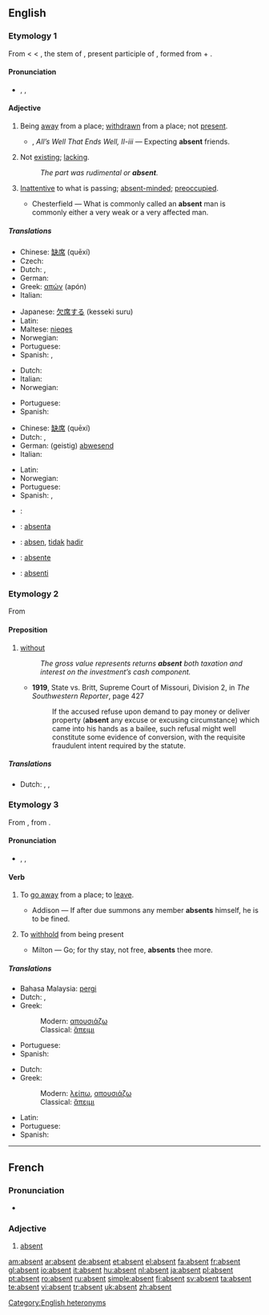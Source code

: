 ==English==

===Etymology 1===
From {{etyl|frm|en}} {{term|lang=frm|absent}} < {{etyl|fro|en}} {{term|ausent||lang=fro}} < {{L.}} {{term|absent-|\lang=la}}, the stem of {{term|absens||lang=la}}, present participle of {{term|abesse||lang=la|to be away from}}, formed from {{term|ab||lang=la}} + {{term|esse||lang=la|to be}}.

====Pronunciation====
* {{a|RP|US}} {{enPR|ăb'sənt}}, {{IPA|/ˈæbsənt/}}, {{SAMPA|/{bs@nt/}}

====Adjective====
{{en-adj|-}}

# Being [[away]] from a place; [[withdrawn]] from a place; not [[present]].
#* {{rfdate}} {{Shak.}}, ''All’s Well That Ends Well, II-iii'' — Expecting '''absent''' friends.
# Not [[exist]]ing; [[lack]]ing.
#: ''The part was rudimental or '''absent'''.''
# [[inattentive|Inattentive]] to what is passing; [[absent-minded]]; [[preoccupied]].
#* {{rfdate}} Chesterfield — What is commonly called an '''absent''' man is commonly either a very weak or a very affected man.

=====Translations=====
{{trans-top|being away from a place}}
* Chinese: [[缺席]] (quēxí)
* Czech: {{t-|cs|nepřítomný|m}}
* Dutch: {{t+|nl|afwezig}}, {{t+|nl|weg}}
* German: {{t+|de|abwesend}}
* Greek: [[απών]] (apón) {{m}}
* Italian: {{t+|it|assente}}
{{trans-mid}}
* Japanese: [[欠席する]] (kesseki suru)
* Latin: {{t+|la|absens}}
* Maltese: [[nieqes]]
* Norwegian: {{t|no|fraværende}}
* Portuguese: {{t+|pt|ausente}}
* Spanish: {{t+|es|ausente}}, {{t+|es|falta}}
{{trans-bottom}}

{{trans-top|not existing}}
* Dutch: {{t+|nl|afwezig}}
* Italian: {{t+|it|assente}}
* Norwegian: {{t|no|fraværende}}
{{trans-mid}}
* Portuguese: {{t+|pt|ausente}}
* Spanish: {{t+|es|ausente}}
{{trans-bottom}}

{{trans-top|inattentive}}
* Chinese: [[缺席]] (quēxí)
* Dutch: {{t+|nl|afwezig}}, {{t|nl|verstrooid}}
* German: (geistig) [[abwesend]]
* Italian: {{t+|it|assente}}
{{trans-mid}}
* Latin: {{t-|la|amens}}
* Norwegian: {{t|no|fraværende}}
* Portuguese: {{t+|pt|ausente}}
* Spanish: {{t+|es|ausente}}, {{t+|es|distraído}}
{{trans-bottom}}

{{checktrans-top}}
* {{ttbc|French}}: {{t+|fr|absent}}
* {{ttbc|Ido}}: [[absenta]]
* {{ttbc|Indonesian}}: [[absen]], [[tidak]] [[hadir]]
* {{ttbc|Interlingua}}: [[absente]]
* {{ttbc|Novial}}: [[absenti]]
{{checktrans-bottom}}

===Etymology 2===
From {{etyl|la|en}} {{term|absente||lang=la|being absent}} <!--ablative absolute use in court reports to report those absent from proceedings-->

====Preposition====
{{en-prep}}

# [[without]]
#: ''The gross value represents returns '''absent''' both taxation and interest on the investment’s cash component.''
#*'''1919''', State vs. Britt, Supreme Court of Missouri, Division 2, in ''The Southwestern Reporter'', page 427
#*:If the accused refuse upon demand to pay money or deliver property ('''absent''' any excuse or excusing circumstance) which came into his hands as a bailee, such refusal might well constitute some evidence of conversion, with the requisite fraudulent intent required by the statute.

=====Translations=====
{{trans-top|without}}
* Dutch: {{t+|nl|behalve}}, {{t+|nl|zonder}}, {{t|nl|uitgezonderd}}
{{trans-mid}}
{{trans-bottom}}

===Etymology 3===
From {{OF.}}, from {{LL.}} {{term|absentare||lang=la|keep away, be away}}.

====Pronunciation====
* {{a|RP|US}} {{enPR|ăbsĕnt'}}, {{IPA|/æbˈsɛnt/}}, {{SAMPA|{b"sEnt}}

====Verb====
{{en-verb}}

# {{context|transitive|with [[reflexive]] pronoun}} To [[go away]] from a place; to [[leave]].
#* {{rfdate}} Addison — If after due summons any member '''absents''' himself, he is to be fined.
# {{context|transitive|obsolete}} To [[withhold]] from being present
#* {{rfdate}} Milton — Go; for thy stay, not free, '''absents''' thee more.

=====Translations=====
{{trans-top|to leave}}
* Bahasa Malaysia: [[pergi]]
* Dutch: {{t+|nl|zich}} {{t+|nl|verwijderen}}, {{t+|nl|vertrekken}}
* Greek:
*: Modern: [[απουσιάζω]]
*: Classical: [[ἅπειμι]]
{{trans-mid}}
* Portuguese: {{t-|pt|ausentar}}
* Spanish: {{t|es|ausentarse}}
{{trans-bottom}}

{{trans-top|to be not present}}
* Dutch: {{t+|nl|afwezig}} {{t+|nl|zijn}}
* Greek:
*: Modern: [[λείπω]], [[απουσιάζω]]
*: Classical: [[ἅπειμι]]
{{trans-mid}}
* Latin: {{t+|la|absum}}
* Portuguese: {{t-|pt|ausentar}}
* Spanish: {{t|es|ausentarse}}
{{trans-bottom}}

[[Category:English heteronyms]]

----
{{rfc|cleanup quotes, expand my minimal french section}}
==French==

===Pronunciation===
* {{audio|Fr-absent.ogg|audio}}

===Adjective===
{{fr-adj}}

# [[#English|absent]]

[[am:absent]]
[[ar:absent]]
[[de:absent]]
[[et:absent]]
[[el:absent]]
[[fa:absent]]
[[fr:absent]]
[[gl:absent]]
[[io:absent]]
[[it:absent]]
[[hu:absent]]
[[nl:absent]]
[[ja:absent]]
[[pl:absent]]
[[pt:absent]]
[[ro:absent]]
[[ru:absent]]
[[simple:absent]]
[[fi:absent]]
[[sv:absent]]
[[ta:absent]]
[[te:absent]]
[[vi:absent]]
[[tr:absent]]
[[uk:absent]]
[[zh:absent]]